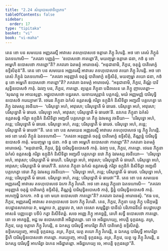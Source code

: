 ```yaml
---
title: "2.24 សំឃុបោសថាទិប្បភេទ"
tableOfContents: false
sidebar:
  order: 17
type: "tipitaka"
basket: "vi"
book: "vi-maha"
---
```



<DynamicBreadcrumb />

<Division number="168" book="vi-maha">

<Paragraph number="700" book="vi-maha">
តេន ខោ បន សមយេន អញ្ញតរស្មឹ អាវាសេ តទហុបោសថេ ចត្តារោ ភិក្ខូ វិហរន្តិ. អថ ខោ តេសំ ភិក្ខូនំ ឯតទហោសិ—  “ភគវតា បញ្ញត្តំ—  ‘ឧបោសថោ កាតព្ពោ’តិ, មយញ្ចម្ហា ចត្តារោ ជនា, កថំ នុ ខោ អម្ហេហិ ឧបោសថោ កាតព្ពោ”តិ? ភគវតោ ឯតមត្ថំ អារោចេសុំ. “អនុជានាមិ, ភិក្ខវេ, ចតុន្នំ បាតិមោក្ខំ ឧទ្ទិសិតុន៑”តិ.
</Paragraph>

<Paragraph number="701" book="vi-maha">
តេន ខោ បន សមយេន អញ្ញតរស្មឹ អាវាសេ តទហុបោសថេ តយោ ភិក្ខូ វិហរន្តិ. អថ ខោ តេសំ ភិក្ខូនំ ឯតទហោសិ—  “ភគវតា អនុញ្ញាតំ ចតុន្នំ បាតិមោក្ខំ ឧទ្ទិសិតុំ, មយញ្ចម្ហា តយោ ជនា, កថំ នុ ខោ អម្ហេហិ ឧបោសថោ កាតព្ពោ”តិ? ភគវតោ ឯតមត្ថំ អារោចេសុំ. “អនុជានាមិ, ភិក្ខវេ, តិណ្ណំ បារិសុទ្ធិឧបោសថំ កាតុំ. ឯវញ្ច បន, ភិក្ខវេ, កាតព្ពោ. ព្យត្តេន ភិក្ខុនា បដិពលេន តេ ភិក្ខូ ញាបេតព្ពា—
</Paragraph>

<Paragraph number="702" book="vi-maha">
‘សុណន្តុ មេ អាយស្មន្តា. អជ្ជុបោសថោ បន្នរសោ. យទាយស្មន្តានំ បត្តកល្លំ, មយំ អញ្ញមញ្ញំ បារិសុទ្ធិឧបោសថំ ករេយ្យាមា’តិ.
</Paragraph>

<Paragraph number="703" book="vi-maha">
ថេរេន ភិក្ខុនា ឯកំសំ ឧត្តរាសង្គំ ករិត្វា ឧក្កុដិកំ និសីទិត្វា អញ្ជលឹ បគ្គហេត្វា តេ ភិក្ខូ ឯវមស្សុ វចនីយា—  ‘បរិសុទ្ធោ អហំ, អាវុសោ; បរិសុទ្ធោតិ មំ ធារេថ. បរិសុទ្ធោ អហំ, អាវុសោ; បរិសុទ្ធោតិ មំ ធារេថ. បរិសុទ្ធោ អហំ, អាវុសោ; បរិសុទ្ធោតិ មំ ធារេថា’តិ.
</Paragraph>

<Paragraph number="704" book="vi-maha">
នវកេន ភិក្ខុនា ឯកំសំ ឧត្តរាសង្គំ ករិត្វា ឧក្កុដិកំ និសីទិត្វា អញ្ជលឹ បគ្គហេត្វា តេ ភិក្ខូ ឯវមស្សុ វចនីយា—  ‘បរិសុទ្ធោ អហំ, ភន្តេ; បរិសុទ្ធោតិ មំ ធារេថ. បរិសុទ្ធោ អហំ, ភន្តេ; បរិសុទ្ធោតិ មំ ធារេថ. បរិសុទ្ធោ អហំ, ភន្តេ; បរិសុទ្ធោតិ មំ ធារេថា’”តិ.
</Paragraph>

<Paragraph number="705" book="vi-maha">
តេន ខោ បន សមយេន អញ្ញតរស្មឹ អាវាសេ តទហុបោសថេ ទ្វេ ភិក្ខូ វិហរន្តិ. អថ ខោ តេសំ ភិក្ខូនំ ឯតទហោសិ—  “ភគវតា អនុញ្ញាតំ ចតុន្នំ បាតិមោក្ខំ ឧទ្ទិសិតុំ, តិណ្ណន្នំ បារិសុទ្ធិឧបោសថំ កាតុំ. មយញ្ចម្ហា ទ្វេ ជនា. កថំ នុ ខោ អម្ហេហិ ឧបោសថោ កាតព្ពោ”តិ? ភគវតោ ឯតមត្ថំ អារោចេសុំ. “អនុជានាមិ, ភិក្ខវេ, ទ្វិន្នំ បារិសុទ្ធិឧបោសថំ កាតុំ. ឯវញ្ច បន, ភិក្ខវេ, កាតព្ពោ. ថេរេន ភិក្ខុនា ឯកំសំ ឧត្តរាសង្គំ ករិត្វា ឧក្កុដិកំ និសីទិត្វា អញ្ជលឹ បគ្គហេត្វា នវោ ភិក្ខុ ឯវមស្ស វចនីយោ—  ‘បរិសុទ្ធោ អហំ, អាវុសោ; បរិសុទ្ធោតិ មំ ធារេហិ. បរិសុទ្ធោ អហំ, អាវុសោ; បរិសុទ្ធោតិ មំ ធារេហិ. បរិសុទ្ធោ អហំ, អាវុសោ; បរិសុទ្ធោតិ មំ ធារេហី’តិ.
</Paragraph>

<Paragraph number="706" book="vi-maha">
នវកេន ភិក្ខុនា ឯកំសំ ឧត្តរាសង្គំ ករិត្វា ឧក្កុដិកំ និសីទិត្វា អញ្ជលឹ បគ្គហេត្វា ថេរោ ភិក្ខុ ឯវមស្ស វចនីយោ—  ‘បរិសុទ្ធោ អហំ, ភន្តេ; បរិសុទ្ធោតិ មំ ធារេថ. បរិសុទ្ធោ អហំ, ភន្តេ; បរិសុទ្ធោតិ មំ ធារេថ. បរិសុទ្ធោ អហំ, ភន្តេ; បរិសុទ្ធោតិ មំ ធារេថា’”តិ.
</Paragraph>

<Paragraph number="707" book="vi-maha">
តេន ខោ បន សមយេន អញ្ញតរស្មឹ អាវាសេ តទហុបោសថេ ឯកោ ភិក្ខុ វិហរតិ. អថ ខោ តស្ស ភិក្ខុនោ ឯតទហោសិ—  “ភគវតា អនុញ្ញាតំ ចតុន្នំ បាតិមោក្ខំ ឧទ្ទិសិតុំ, តិណ្ណន្នំ បារិសុទ្ធិឧបោសថំ កាតុំ, ទ្វិន្នំ បារិសុទ្ធិឧបោសថំ កាតុំ. អហញ្ចម្ហិ ឯកកោ. កថំ នុ ខោ មយា ឧបោសថោ កាតព្ពោ”តិ? ភគវតោ ឯតមត្ថំ អារោចេសុំ. “ឥធ បន, ភិក្ខវេ, អញ្ញតរស្មឹ អាវាសេ តទហុបោសថេ ឯកោ ភិក្ខុ វិហរតិ. តេន, ភិក្ខវេ, ភិក្ខុនា យត្ថ ភិក្ខូ បដិក្កមន្តិ ឧបដ្ឋានសាលាយ វា, មណ្ឌបេ វា, រុក្ខមូលេ វា, សោ ទេសោ សម្មជ្ជិត្វា បានីយំ បរិភោជនីយំ ឧបដ្ឋាបេត្វា អាសនំ បញ្ញបេត្វា បទីបំ កត្វា និសីទិតព្ពំ. សចេ អញ្ញេ ភិក្ខូ អាគច្ឆន្តិ, តេហិ សទ្ធឹ ឧបោសថោ កាតព្ពោ. នោ ចេ អាគច្ឆន្តិ, អជ្ជ មេ ឧបោសថោតិ អធិដ្ឋាតព្ពោ. នោ ចេ អធិដ្ឋហេយ្យ, អាបត្តិ ទុក្កដស្ស.
</Paragraph>

<Paragraph number="708" book="vi-maha">
តត្រ, ភិក្ខវេ, យត្ថ ចត្តារោ ភិក្ខូ វិហរន្តិ, ន ឯកស្ស បារិសុទ្ធឹ អាហរិត្វា តីហិ បាតិមោក្ខំ ឧទ្ទិសិតព្ពំ. ឧទ្ទិសេយ្យុញ្ចេ, អាបត្តិ ទុក្កដស្ស. តត្រ, ភិក្ខវេ, យត្ថ តយោ ភិក្ខូ វិហរន្តិ, ន ឯកស្ស បារិសុទ្ធឹ អាហរិត្វា ទ្វីហិ បារិសុទ្ធិឧបោសថោ កាតព្ពោ. ករេយ្យុញ្ចេ, អាបត្តិ ទុក្កដស្ស. តត្រ, ភិក្ខវេ, យត្ថ ទ្វេ ភិក្ខូ វិហរន្តិ, ន ឯកស្ស បារិសុទ្ធឹ អាហរិត្វា ឯកេន អធិដ្ឋាតព្ពោ. អធិដ្ឋហេយ្យ ចេ, អាបត្តិ ទុក្កដស្សា”តិ.
</Paragraph>
</Division>